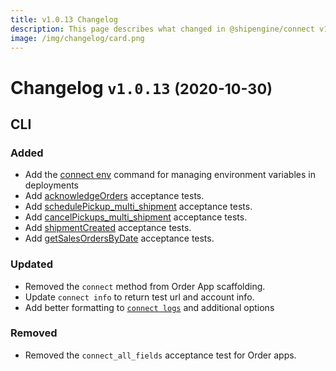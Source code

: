 ```yaml
---
title: v1.0.13 Changelog
description: This page describes what changed in @shipengine/connect v1.0.13
image: /img/changelog/card.png
---
```


Changelog `v1.0.13` <small>(2020-10-30)</small>
=========================================================

CLI
----------------------------
### Added
* Add the [connect env](../docs/cli#manage-environment-variables) command for managing environment variables in deployments
* Add [acknowledgeOrders](../docs/order-app/tests/acknowledge-orders/acknowledge-orders) acceptance tests.
* Add [schedulePickup_multi_shipment](../docs/carrier-app/tests/schedule-pickup/schedule-pickup-multi-shipment) acceptance tests.
* Add [cancelPickups_multi_shipment](../docs/carrier-app/tests/schedule-pickup/cancel-pickups-multi-shipment) acceptance tests.
* Add [shipmentCreated](../docs/order-app/tests/shipment-created/shipment-created) acceptance tests.
* Add [getSalesOrdersByDate](../docs/order-app/tests/get-sales-orders-by-date/get-sales-orders-by-date) acceptance tests.

### Updated
* Removed the `connect` method from Order App scaffolding.
* Update `connect info` to return test url and account info.
* Add better formatting to [`connect logs`](../docs/cli#print-app-logs) and additional options

### Removed
* Removed the `connect_all_fields` acceptance test for Order apps.